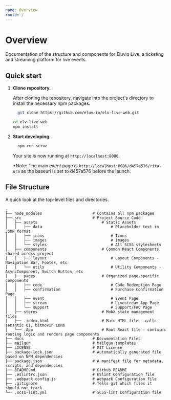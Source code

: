 ```yaml
---
name: Overview
route: /
---
```


# Overview

Documentation of the structure and components for Eluvio Live: a ticketing and streaming platform for live events.



## Quick start

1.  **Clone repository.**

    After cloning the repository, navigate into the project's directory to install the necessary npm packages.

    ```sh
      git clone https://github.com/eluv-io/elv-live-web.git
    
    cd elv-live-web
    npm install  
    ```

2.  **Start developing.**

    ```sh
      npm run serve
    ```

    Your site is now running at `http://localhost:8086`.

    *Note: The main event page is `http://localhost:8086/d457a576/rita-ora` as the baseurl is set to d457a576 before the launch. 


## File Structure

A quick look at the top-level files and directories.

    .
    ├── node_modules                      # Contains all npm packages
    ├── src                               # Project Source Code
    │   ├── assets                            # Static Assets 
    │   │   ├── data                              # Placeholder text in JSON format                 
    │   │   ├── icons                             # Icons                 
    │   │   ├── images                            # Images                
    │   │   └── styles                            # All SCSS stylesheets                  
    │   ├── components                        # Common React Components shared across project 
    │   │   ├── layout                            # Layout Components - Navigation Bar, Footer, etc                           
    │   │   └── utils                             # Utility Components - AsyncComponent, Switch Button, etc            
    │   ├── pages                             # Organized page-specific components 
    │   │   ├── code                              # Code Redemption Page                
    │   │   ├── confirmation                      # Purchase Confirmation Page                 
    │   │   ├── event                             # Event Page        
    │   │   ├── stream                            # Livestream App Page                 
    │   │   └── support                           # Support/FAQ Page                          
    │   ├── stores                            # MobX state management files           
    │   ├── .index.html                       # Main HTML file - calls semantic UI, bitmovin CDNs  
    │   └── .App                              # Root React file - contains routing logic and renders page components                
    ├── docs                              # Documentation Files 
    ├── mailgun                           # Mailgun templates
    ├── LICENSE                           # MIT License
    ├── package-lock.json                 # Automatically generated file based on NPM dependencies
    ├── package.json                      # A manifest file for metadata, scripts, and dependencies
    ├── README.md                         # Github README
    ├── .eslintrc.json                    # ESlint Configuration file 
    ├── .webpack.config.js                # Webpack Configuration file
    ├── .gitignore                        # Tells git which files it should not track 
    └── .scss-lint.yml                    # SCSS-lint Configuration file
